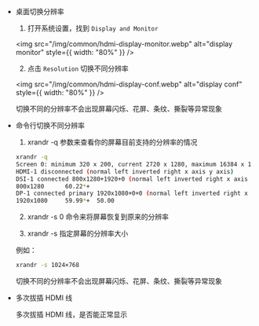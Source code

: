 - 桌面切换分辨率

  1. 打开系统设置，找到 `Display and Monitor`

  <img
    src="/img/common/hdmi-display-monitor.webp"
    alt="display monitor"
    style={{ width: "80%" }}
  />

  2. 点击 `Resolution` 切换不同分辨率

  <img
    src="/img/common/hdmi-display-conf.webp"
    alt="display conf"
    style={{ width: "80%" }}
  />

  切换不同的分辨率不会出现屏幕闪烁、花屏、条纹、撕裂等异常现象

- 命令行切换不同分辨率

  1. xrandr -q 参数来查看你的屏幕目前支持的分辨率的情况

  ```bash
  xrandr -q
  Screen 0: minimum 320 x 200, current 2720 x 1280, maximum 16384 x 16384
  HDMI-1 disconnected (normal left inverted right x axis y axis)
  DSI-1 connected 800x1280+1920+0 (normal left inverted right x axis y axis) 0mm x 0mm
  800x1280      60.22*+
  DP-1 connected primary 1920x1080+0+0 (normal left inverted right x axis y axis) 0mm x 0mm
  1920x1080     59.99*+  50.00
  ```

  2. xrandr -s 0 命令来将屏幕恢复到原来的分辨率

  3. xrandr -s 指定屏幕的分辨率大小

  例如：

  ```bash
  xrandr -s 1024×768
  ```

  切换不同的分辨率不会出现屏幕闪烁、花屏、条纹、撕裂等异常现象

- 多次拔插 HDMI 线

  多次拔插 HDMI 线，是否能正常显示
